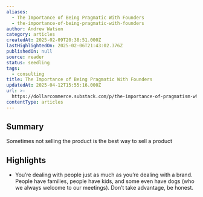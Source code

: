 ```yaml
---
aliases:
  - The Importance of Being Pragmatic With Founders
  - the-importance-of-being-pragmatic-with-founders
author: Andrew Watson
category: articles
createdAt: 2025-02-09T20:38:51.000Z
lastHighlightedOn: 2025-02-06T21:43:02.376Z
publishedOn: null
source: reader
status: seedling
tags:
  - consulting
title: The Importance of Being Pragmatic With Founders
updatedAt: 2025-04-12T15:55:16.000Z
url: >-
  https://dollarcommerce.substack.com/p/the-importance-of-pragmatism-when?utm_source=post-email-title&publication_id=2682667&post_id=150918019&utm_campaign=email-post-title&isFreemail=true&r=31t9d7&triedRedirect=true&utm_medium=email
contentType: articles
---
```

## Summary

Sometimes not selling the product is the best way to sell a product

## Highlights

- You’re dealing with people just as much as you’re dealing with a brand. People have families, people have kids, and some even have dogs (who we always welcome to our meetings). Don’t take advantage, be honest.
